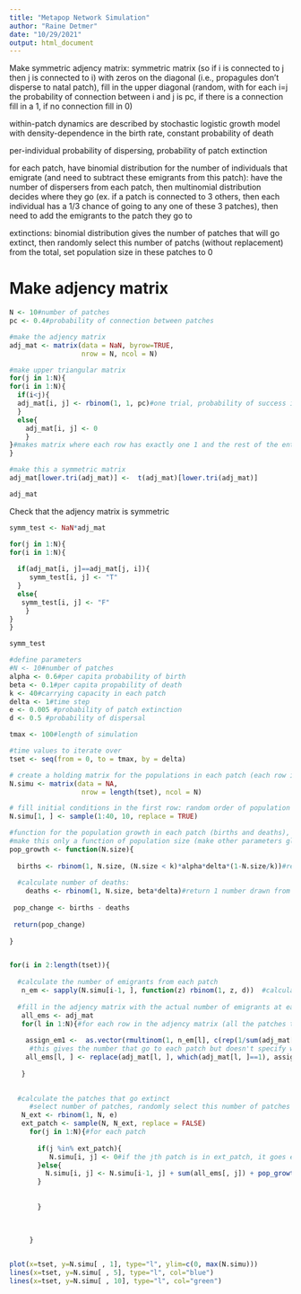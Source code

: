 ```yaml
---
title: "Metapop Network Simulation"
author: "Raine Detmer"
date: "10/29/2021"
output: html_document
---
```


Make symmetric adjency matrix: symmetric matrix (so if i is connected to j then j is connected to i) with zeros on the diagonal (i.e., propagules don't disperse to natal patch), fill in the upper diagonal (random, with for each i=j the probability of connection between i and j is pc, if there is a connection fill in a 1, if no connection fill in 0)

within-patch dynamics are described by stochastic logistic growth model with density-dependence in the birth rate, constant probability of death

per-individual probability of dispersing, probability of patch extinction

for each patch, have binomial distribution for the number of individuals that emigrate (and need to subtract these emigrants from this patch): have the number of dispersers from each patch, then multinomial distribution decides where they go (ex. if a patch is connected to 3 others, then each individual has a 1/3 chance of going to any one of these 3 patches), then need to add the emigrants to the patch they go to

extinctions: binomial distribution gives the number of patches that will go extinct, then randomly select this number of patchs (without replacement) from the total, set population size in these patches to 0

# Make adjency matrix
```r
N <- 10#number of patches
pc <- 0.4#probability of connection between patches

#make the adjency matrix
adj_mat <- matrix(data = NaN, byrow=TRUE,
                  nrow = N, ncol = N)

#make upper triangular matrix
for(j in 1:N){
for(i in 1:N){
  if(i<j){
  adj_mat[i, j] <- rbinom(1, 1, pc)#one trial, probability of success is pc
  }
  else{
    adj_mat[i, j] <- 0
    }
}#makes matrix where each row has exactly one 1 and the rest of the entries are 0
}  

#make this a symmetric matrix
adj_mat[lower.tri(adj_mat)] <-  t(adj_mat)[lower.tri(adj_mat)]

adj_mat
```

Check that the adjency matrix is symmetric
```r
symm_test <- NaN*adj_mat

for(j in 1:N){
for(i in 1:N){
  
  if(adj_mat[i, j]==adj_mat[j, i]){
     symm_test[i, j] <- "T"
  }
  else{
   symm_test[i, j] <- "F"
    }
}
}  

symm_test

```

```r

#define parameters
#N <- 10#number of patches
alpha <- 0.6#per capita probability of birth
beta <- 0.1#per capita propability of death
k <- 40#carrying capacity in each patch
delta <- 1#time step
e <- 0.005 #probability of patch extinction
d <- 0.5 #probability of dispersal

tmax <- 100#length of simulation

#time values to iterate over
tset <- seq(from = 0, to = tmax, by = delta)

# create a holding matrix for the populations in each patch (each row is a time point, each column is a patch)
N.simu <- matrix(data = NA, 
                  nrow = length(tset), ncol = N)	

# fill initial conditions in the first row: random order of population sizes from 1-40
N.simu[1, ] <- sample(1:40, 10, replace = TRUE)

#function for the population growth in each patch (births and deaths), this will be a function of N.simu[i-1]
#make this only a function of population size (make other parameters global and define them outside of the function)
pop_growth <- function(N.size){
  
  births <- rbinom(1, N.size, (N.size < k)*alpha*delta*(1-N.size/k))#return 1 number drawn from Binomial distribution with number of trials= population size at previous time point and probability of each trial given by the probability of birth* the logistic function of the population size at the previous time point. To avoid situation with negative probability, added the Boolean operator so if N ever gets larger than k, the whole term for probability evaulates to 0 (probability of birth is 0)
  
  #calculate number of deaths:
	deaths <- rbinom(1, N.size, beta*delta)#return 1 number drawn from Binomial distribution with number of trials= population size at previous time point and probability of each trial given by the probability of death
	
 pop_change <- births - deaths
 
 return(pop_change)
  
}


for(i in 2:length(tset)){
  
  #calculate the number of emigrants from each patch
   n_em <- sapply(N.simu[i-1, ], function(z) rbinom(1, z, d))  #calculate the number of emigrants from each patch at this time point (bionomial dist. where number of trials=pop size and prop of success=probability of dispersal)
   
  #fill in the adjency matrix with the actual number of emigrants at each connection (replace the 1's with number of emigrants), call this matrix all_ems
   all_ems <- adj_mat
   for(l in 1:N){#for each row in the adjency matrix (all the patches that the lth patch might disperse to)
    
    assign_em1 <-  as.vector(rmultinom(1, n_em[l], c(rep(1/sum(adj_mat[l, ]), sum(adj_mat[l, ])))))#n_em[l] individuals emigrating from the lth patch, the number of patches they can disperse to is equal to the number of 1's in the lth row of the adjency matrix (so the sum of the elements in the lth row is the total number of patches that the emigrants from patch 1 can disperse to), probability of dispersing to each patch is 1/total number of nonzero elements in the lth row of the adjency matrix
     #this gives the number that go to each patch but doesn't specify which patch, so need to put these numbers where the 1's are in the adjency matrix: use replace
    all_ems[l, ] <- replace(adj_mat[l, ], which(adj_mat[l, ]==1), assign_em1)#replace all elements in the lth row of the adjecny matrix that are equal to 1 with the elements in assign_em1
    
   }
	 

  #calculate the patches that go extinct
	 #select number of patches, randomly select this number of patches and set N.simu to 0
   N_ext <- rbinom(1, N, e)
   ext_patch <- sample(N, N_ext, replace = FALSE)
	 for(j in 1:N){#for each patch
	   
	   if(j %in% ext_patch){
	      N.simu[i, j] <- 0#if the jth patch is in ext_patch, it goes extinct
	   }else{
	     N.simu[i, j] <- N.simu[i-1, j] + sum(all_ems[, j]) + pop_growth(N.simu[i-1, j])-n_em[j]#the total number of immigrants to patch j is the sum of the jth column of the all_ems matrix, then add the change in population given by birth and death, also need to subtract the number of individuals that emigrate from this patch
	   }
	   
	 
	   }
	   

	 
	 }
	 

```


```r
plot(x=tset, y=N.simu[ , 1], type="l", ylim=c(0, max(N.simu)))
lines(x=tset, y=N.simu[ , 5], type="l", col="blue")
lines(x=tset, y=N.simu[ , 10], type="l", col="green")

```





